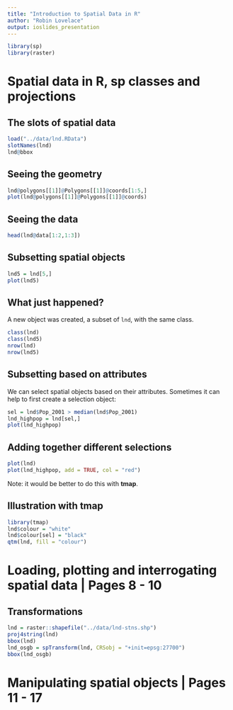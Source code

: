 ```yaml
---
title: "Introduction to Spatial Data in R"
author: "Robin Lovelace"
output: ioslides_presentation
---
```


```r
library(sp)
library(raster)
```

# Spatial data in R, sp classes and projections 

## The slots of spatial data

```r
load("../data/lnd.RData")
slotNames(lnd)
lnd@bbox
```

## Seeing the geometry

```r
lnd@polygons[[1]]@Polygons[[1]]@coords[1:5,]
plot(lnd@polygons[[1]]@Polygons[[1]]@coords)
```

## Seeing the data

```r
head(lnd@data[1:2,1:3])
```

## Subsetting spatial objects

```r
lnd5 = lnd[5,]
plot(lnd5)
```

## What just happened?

A new object was created, a subset of `lnd`, with the same class.

```r
class(lnd)
class(lnd5)
nrow(lnd)
nrow(lnd5)
```

## Subsetting based on attributes

We can select spatial objects based on their attributes. Sometimes it can help to first create a selection object:

```r
sel = lnd$Pop_2001 > median(lnd$Pop_2001)
lnd_highpop = lnd[sel,]
plot(lnd_highpop)
```

## Adding together different selections

```r
plot(lnd)
plot(lnd_highpop, add = TRUE, col = "red")
```

Note: it would be better to do this with **tmap**.

## Illustration with tmap

```r
library(tmap)
lnd$colour = "white"
lnd$colour[sel] = "black"
qtm(lnd, fill = "colour")
```







# Loading, plotting and interrogating spatial data | Pages 8 - 10

## Transformations

```r
lnd = raster::shapefile("../data/lnd-stns.shp")
proj4string(lnd)
bbox(lnd)
lnd_osgb = spTransform(lnd, CRSobj = "+init=epsg:27700")
bbox(lnd_osgb)
```

# Manipulating spatial objects | Pages 11 - 17

